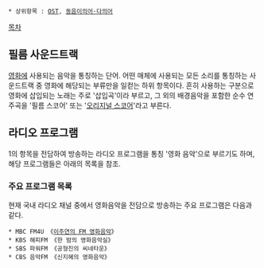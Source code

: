  * 상위항목 : [[OST]], [[동음이의어·다의어]]

[[목차]]

== 필름 사운드트랙 ==
[[영화]]에 사용되는 음악을 통칭하는 단어. 어떤 매체에 사용되는 모든 소리를 통칭하는 사운드트랙 중 영화에 해당되는 부류만을 일컫는 하위 항목이다. 흔히 사용하는 구분으로 영화에 삽입되는 노래는 주로 '삽입곡'이라 부르고, 그 외의 배경음악을 포함한 순수 연주곡을 '필름 스코어' 또는 '[[오리지널 스코어]]'라고 부른다.

== 라디오 프로그램 ==
1의 항목을 전담하여 방송하는 라디오 프로그램을 통칭 '영화 음악'으로 부르기도 하며, 해당 프로그램들은 아래의 목록을 참조.

=== 주요 프로그램 목록 ===
현재 국내 라디오 채널 중에서 영화음악을 전담으로 방송하는 주요 프로그램은 다음과 같다. 
 * MBC FM4U 《[[영화음악(MBC)|이주연의 FM 영화음악]]》
 * KBS 해피FM 《한 밤의 영화음악실》
 * SBS 파워FM 《공형진의 씨네타운》
 * CBS 음악FM 《신지혜의 영화음악》
